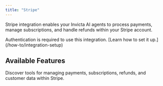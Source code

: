 ```yaml
---
title: "Stripe"
---
```


Stripe integration enables your Invicta AI agents to process payments, manage subscriptions, and handle refunds within your Stripe account.

<Note>
  Authentication is required to use this integration. [Learn how to set it
  up.](/how-to/integration-setup)
</Note>

## Available Features

<CardGroup cols={2}>
  <Card title="Payment Processing Tools" icon="credit-card" href="/tools/payment-processing">
    Discover tools for managing payments, subscriptions, refunds, and customer data within Stripe.
  </Card>
</CardGroup>